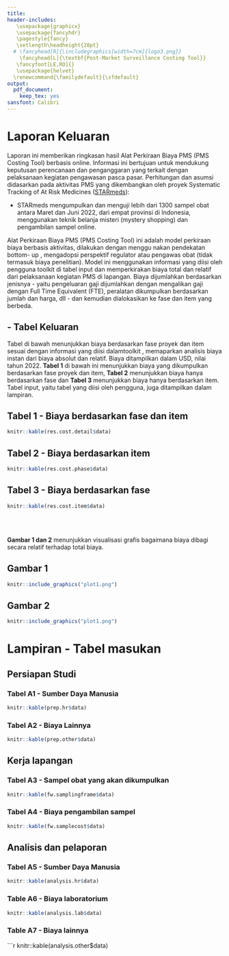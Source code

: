 ```yaml
---
title:
header-includes: 
   \usepackage{graphicx}
   \usepackage{fancyhdr}
   \pagestyle{fancy}
   \setlength\headheight{28pt}
  # \fancyhead[R]{\includegraphics[width=7cm]{logo3.png}}
    \fancyhead[L]{\textbf{Post-Market Surveillance Costing Tool}}
   \fancyfoot[LE,RO]{}
   \usepackage{helvet}
  \renewcommand{\familydefault}{\sfdefault}
output:
  pdf_document:
    keep_tex: yes
sansfont: Calibri
---
```

<!--\fontsize{10}{16}
\selectfont-->

# Laporan Keluaran

Laporan ini memberikan ringkasan hasil Alat Perkiraan Biaya  PMS (PMS Costing Tool)  berbasis online. Informasi ini bertujuan untuk mendukung keputusan perencanaan dan penganggaran yang terkait dengan pelaksanaan kegiatan pengawasan pasca pasar. Perhitungan dan asumsi didasarkan pada aktivitas PMS yang dikembangkan oleh proyek Systematic Tracking of At Risk Medicines ([STARmeds](https://starmeds.id/)):

- STARmeds mengumpulkan dan menguji lebih dari 1300 sampel obat antara Maret dan Juni 2022, dari empat provinsi di Indonesia, menggunakan teknik belanja misteri (mystery shopping) dan pengambilan sampel online.

Alat Perkiraan  Biaya PMS (PMS Costing Tool)  ini adalah model perkiraan biaya berbasis aktivitas, dilakukan dengan menggu nakan pendekatan bottom- up , mengadopsi perspektif regulator atau pengawas obat (tidak termasuk biaya penelitian). Model ini menggunakan informasi yang diisi oleh pengguna toolkit di tabel input dan memperkirakan biaya total dan relatif dari pelaksanaan kegiatan PMS di lapangan. Biaya  dijumlahkan berdasarkan jenisnya - yaitu pengeluaran gaji dijumlahkan  dengan mengalikan gaji dengan Full Time Equivalent (FTE), peralatan dikumpulkan berdasarkan jumlah dan harga, dll - dan kemudian dialokasikan ke fase dan item  yang berbeda.

## - Tabel Keluaran

Tabel di bawah menunjukkan biaya berdasarkan fase proyek dan item sesuai dengan informasi yang diisi dalamtoolkit , memaparkan analisis biaya instan dari biaya absolut dan relatif. Biaya ditampilkan  dalam USD, nilai tahun 2022. **Tabel 1** di bawah ini menunjukkan biaya yang dikumpulkan berdasarkan fase proyek dan item, **Tabel 2** menunjukkan biaya hanya berdasarkan fase dan **Tabel 3** menunjukkan biaya hanya berdasarkan item. Tabel input, yaitu tabel yang diisi oleh pengguna, juga ditampilkan dalam lampiran.


## Tabel 1 - Biaya berdasarkan fase dan item
```r
knitr::kable(res.cost.detail$data)
```

## Tabel 2 - Biaya berdasarkan item
```r
knitr::kable(res.cost.phase$data)
```

## Tabel 3 - Biaya berdasarkan fase
```r
knitr::kable(res.cost.item$data)
```
<br/> <br/>

**Gambar 1 dan 2** menunjukkan visualisasi grafis bagaimana biaya dibagi secara relatif terhadap total biaya.

## Gambar 1 
```r
knitr::include_graphics("plot1.png")
```

## Gambar 2
```r
knitr::include_graphics("plot1.png")
```



# **Lampiran - Tabel masukan**

## Persiapan Studi

### Tabel A1 - Sumber Daya Manusia

```r
knitr::kable(prep.hr$data)
```  

### Tabel A2 - Biaya Lainnya

```r
knitr::kable(prep.other$data)
```  

## Kerja lapangan

### Tabel A3 - Sampel obat yang akan dikumpulkan

```r
knitr::kable(fw.samplingframe$data)
```  

### Tabel A4 - Biaya pengambilan sampel
```r
knitr::kable(fw.samplecost$data)
```  

## Analisis dan pelaporan

### Tabel A5 - Sumber Daya Manusia

```r
knitr::kable(analysis.hr$data)
```  

### Table A6 - Biaya laboratorium

```r
knitr::kable(analysis.lab$data)
```  

### Table A7 - Biaya lainnya

```r
knitr::kable(analysis.other$data)


